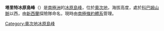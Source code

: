 {{coord|82|25|S|158|0|E|display=title}}

'''塔里特冰原島峰'''（{{lang-en|Turret Nunatak}}）是[[南極洲|南極洲]]的[[冰原島峰|冰原島峰]]，位於[[奧次地|奧次地]]，海拔高度{{convert|1960|m}}，處於[[科巴姆山脈|科巴姆山脈]]以西，由[[新西蘭|新西蘭]]探險隊命名，現時由[[南極條約體系|南極條約體系]]管理。

{{DEFAULTSORT:Turret Nunatak}}
[[Category:奧次地冰原島峰|Category:奧次地冰原島峰]]


{{OatesLand-geo-stub}}